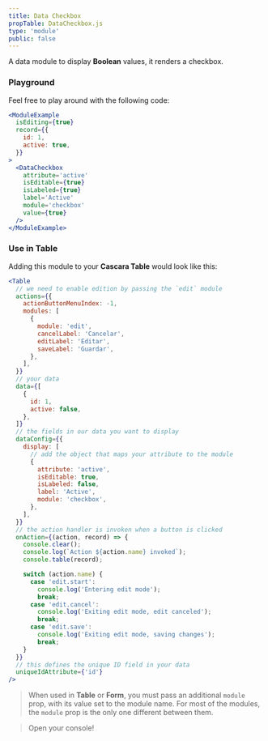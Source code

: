 ```yaml
---
title: Data Checkbox
propTable: DataCheckbox.js
type: 'module'
public: false
---
```


A data module to display **Boolean** values, it renders a checkbox.

### Playground

Feel free to play around with the following code:

```jsx
<ModuleExample
  isEditing={true}
  record={{
    id: 1,
    active: true,
  }}
>
  <DataCheckbox
    attribute='active'
    isEditable={true}
    isLabeled={true}
    label='Active'
    module='checkbox'
    value={true}
  />
</ModuleExample>
```

### Use in Table

Adding this module to your **Cascara Table** would look like this:

```jsx
<Table
  // we need to enable edition by passing the `edit` module
  actions={{
    actionButtonMenuIndex: -1,
    modules: [
      {
        module: 'edit',
        cancelLabel: 'Cancelar',
        editLabel: 'Editar',
        saveLabel: 'Guardar',
      },
    ],
  }}
  // your data
  data={[
    {
      id: 1,
      active: false,
    },
  ]}
  // the fields in our data you want to display
  dataConfig={{
    display: [
      // add the object that maps your attribute to the module
      {
        attribute: 'active',
        isEditable: true,
        isLabeled: false,
        label: 'Active',
        module: 'checkbox',
      },
    ],
  }}
  // the action handler is invoken when a button is clicked
  onAction={(action, record) => {
    console.clear();
    console.log(`Action ${action.name} invoked`);
    console.table(record);

    switch (action.name) {
      case 'edit.start':
        console.log('Entering edit mode');
        break;
      case 'edit.cancel':
        console.log('Exiting edit mode, edit canceled');
        break;
      case 'edit.save':
        console.log('Exiting edit mode, saving changes');
        break;
    }
  }}
  // this defines the unique ID field in your data
  uniqueIdAttribute={'id'}
/>
```

> When used in **Table** or **Form**, you must pass an additional `module` prop, with its value set to the module name. For most of the modules, the `module` prop is the only one different between them.

> Open your console!
